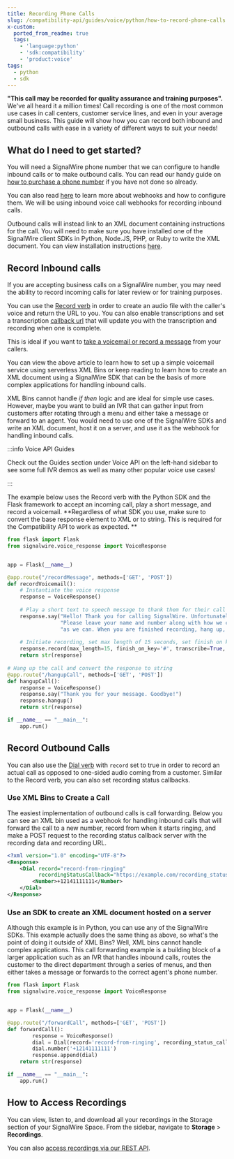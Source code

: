 ```yaml
---
title: Recording Phone Calls
slug: /compatibility-api/guides/voice/python/how-to-record-phone-calls
x-custom:
  ported_from_readme: true
  tags:
    - 'language:python'
    - 'sdk:compatibility'
    - 'product:voice'
tags:
  - python
  - sdk
---
```



**"This call may be recorded for quality assurance and training purposes".** We've all heard it a million times! Call recording is one of the most common use cases in call centers, customer service lines, and even in your average small business. This guide will show how you can record both inbound and outbound calls with ease in a variety of different ways to suit your needs!

What do I need to get started?
------------------------------

You will need a SignalWire phone number that we can configure to handle inbound calls or to make outbound calls. You can read our handy guide on [how to purchase a phone number](/platform/phone-numbers/getting-started/buying-a-phone-number) if you have not done so already. 

You can also read [here](/platform/phone-numbers/guides/how-to-configure-your-webhook) to learn more about webhooks and how to configure them. We will be using inbound voice call webhooks for recording inbound calls. 

Outbound calls will instead link to an XML document containing instructions for the call. You will need to make sure you have installed one of the SignalWire client SDKs in Python, Node.JS, PHP, or Ruby to write the XML document. You can view installation instructions [here](/compatibility-api/sdks).

Record Inbound calls
--------------------

If you are accepting business calls on a SignalWire number, you may need the ability to record incoming calls for later review or for training purposes.

You can use the [Record verb](/compatibility-api/cxml/voice/record) in order to create an audio file with the caller's voice and return the URL to you. You can also enable transcriptions and set a transcription [callback url](/platform/phone-numbers/guides/how-to-configure-your-webhook#recording-status-callback) that will update you with the transcription and recording when one is complete.

This is ideal if you want to [take a voicemail or record a message](/voice/getting-started/how-to-set-up-voicemail) from your callers. 

You can view the above article to learn how to set up a simple voicemail service using serverless XML Bins or keep reading to learn how to create an XML document using a SignalWire SDK that can be the basis of more complex applications for handling inbound calls. 

XML Bins cannot handle _if then_ logic and are ideal for simple use cases. However, maybe you want to build an IVR that can gather input from customers after rotating through a menu and either take a message or forward to an agent. You would need to use one of the SignalWire SDKs and write an XML document, host it on a server, and use it as the webhook for handling inbound calls. 


:::info Voice API Guides

Check out the Guides section under Voice API on the left-hand sidebar to see some full IVR demos as well as many other popular voice use cases!

:::

The example below uses the Record verb with the Python SDK and the Flask framework to accept an incoming call, play a short message, and record a voicemail. **Regardless of what SDK you use, make sure to convert the base response element to XML or to string. This is required for the Compatibility API to work as expected. ** 

```python
from flask import Flask
from signalwire.voice_response import VoiceResponse


app = Flask(__name__)

@app.route("/recordMessage", methods=['GET', 'POST'])
def recordVoicemail():
  	# Instantiate the voice response 
    response = VoiceResponse()
    
    # Play a short text to speech message to thank them for their call and advise them to record a message.
    response.say("Hello! Thank you for calling SignalWire. Unfortunately, we are not able to take your call at this time."
                 "Please leave your name and number along with how we can help after the beep, and we will get back to you as soon"
                 "as we can. When you are finished recording, hang up, or press the pound key.")
    
    # Initiate recording, set max length of 15 seconds, set finish on key to the pound key, and set transcribe to true.  
    response.record(max_length=15, finish_on_key='#', transcribe=True,  action="/hangupCall")
    return str(response)
  
# Hang up the call and convert the response to string
@app.route("/hangupCall", methods=['GET', 'POST'])
def hangupCall():
    response = VoiceResponse()
    response.say("Thank you for your message. Goodbye!")
    response.hangup()
    return str(response)

if __name__ == "__main__":
    app.run()
```

Record Outbound Calls
---------------------

You can also use the [Dial verb](/compatibility-api/cxml/voice/dial) with `record` set to true in order to record an actual call as opposed to one-sided audio coming from a customer. Similar to the Record verb, you can also set recording status callbacks.

### Use XML Bins to Create a Call

The easiest implementation of outbound calls is call forwarding. Below you can see an XML bin used as a webhook for handling inbound calls that will forward the call to a new number, record from when it starts ringing, and make a POST request to the recording status callback server with the recording data and recording URL. 

```xml
<?xml version="1.0" encoding="UTF-8"?>
<Response>
    <Dial record="record-from-ringing"
          recordingStatusCallback="https://example.com/recording_status">
        <Number>+12141111111</Number>
    </Dial>
</Response>
```

### Use an SDK to create an XML document hosted on a server

Although this example is in Python, you can use any of the SignalWire SDKs. This example actually does the same thing as above, so what's the point of doing it outside of XML Bins? Well, XML bins cannot handle complex applications. This call forwarding example is a building block of a larger application such as an IVR that handles inbound calls, routes the customer to the direct department through a series of menus, and then either takes a message or forwards to the correct agent's phone number. 

```python
from flask import Flask
from signalwire.voice_response import VoiceResponse


app = Flask(__name__)

@app.route("/forwardCall", methods=['GET', 'POST'])
def forwardCall():
		response = VoiceResponse()
		dial = Dial(record='record-from-ringing', recording_status_callback='https://example.com/recording_status')
		dial.number('+12141111111')
		response.append(dial)
    return str(response)

if __name__ == "__main__":
    app.run()
```

How to Access Recordings
------------------------

You can view, listen to, and download all your recordings in the Storage section of your SignalWire Space. From the sidebar, navigate to **Storage** > **Recordings**.

You can also [access recordings via our  REST API](/rest/compatibility-api/endpoints/retrieve-recording).

